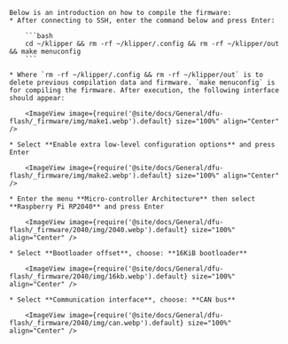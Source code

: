 

    Below is an introduction on how to compile the firmware:
    * After connecting to SSH, enter the command below and press Enter:

        ```bash
        cd ~/klipper && rm -rf ~/klipper/.config && rm -rf ~/klipper/out && make menuconfig
        ```

    * Where `rm -rf ~/klipper/.config && rm -rf ~/klipper/out` is to delete previous compilation data and firmware. `make menuconfig` is for compiling the firmware. After execution, the following interface should appear:

        <ImageView image={require('@site/docs/General/dfu-flash/_firmware/img/make1.webp').default} size="100%" align="Center" />

    * Select **Enable extra low-level configuration options** and press Enter

        <ImageView image={require('@site/docs/General/dfu-flash/_firmware/img/make2.webp').default} size="100%" align="Center" />

    * Enter the menu **Micro-controller Architecture** then select **Raspberry Pi RP2040** and press Enter

        <ImageView image={require('@site/docs/General/dfu-flash/_firmware/2040/img/2040.webp').default} size="100%" align="Center" />

    * Select **Bootloader offset**, choose: **16KiB bootloader**

        <ImageView image={require('@site/docs/General/dfu-flash/_firmware/2040/img/16kb.webp').default} size="100%" align="Center" />

    * Select **Communication interface**, choose: **CAN bus**

        <ImageView image={require('@site/docs/General/dfu-flash/_firmware/2040/img/can.webp').default} size="100%" align="Center" />